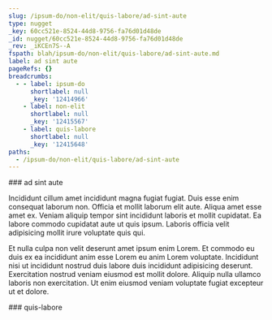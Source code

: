 ```yaml
---
slug: /ipsum-do/non-elit/quis-labore/ad-sint-aute
type: nugget
_key: 60cc521e-8524-44d8-9756-fa76d01d48de
_id: nugget/60cc521e-8524-44d8-9756-fa76d01d48de
_rev: _iKCEn7S--A
fspath: blah/ipsum-do/non-elit/quis-labore/ad-sint-aute.md
label: ad sint aute
pageRefs: {}
breadcrumbs:
  - - label: ipsum-do
      shortlabel: null
      _key: '12414966'
    - label: non-elit
      shortlabel: null
      _key: '12415567'
    - label: quis-labore
      shortlabel: null
      _key: '12415648'
paths:
  - /ipsum-do/non-elit/quis-labore/ad-sint-aute
---
```


<NuggetArea>
<Nugget slug="/ipsum-do/non-elit/quis-labore/ad-sint-aute" type="nugget" _key="60cc521e-8524-44d8-9756-fa76d01d48de" _id="nugget/60cc521e-8524-44d8-9756-fa76d01d48de" _rev="_iKCEn7S--A" fspath="blah/ipsum-do/non-elit/quis-labore/ad-sint-aute.md" label="ad sint aute" paths="/ipsum-do/non-elit/quis-labore/ad-sint-aute">
<NuggetBody>
### ad sint aute

Incididunt cillum amet incididunt magna fugiat fugiat. Duis esse enim consequat laborum non. Officia et mollit laborum elit aute. Aliqua amet esse amet ex. Veniam aliquip tempor sint incididunt laboris et mollit cupidatat. Ea labore commodo cupidatat aute ut quis ipsum. Laboris officia velit adipisicing mollit irure voluptate quis qui.

Et nulla culpa non velit deserunt amet ipsum enim Lorem. Et commodo eu duis ex ea incididunt anim esse Lorem eu anim Lorem voluptate. Incididunt nisi ut incididunt nostrud duis labore duis incididunt adipisicing deserunt. Exercitation nostrud veniam eiusmod est mollit dolore. Aliquip nulla ullamco laboris non exercitation. Ut enim eiusmod veniam voluptate fugiat excepteur ut et dolore.

</NuggetBody>
<Breadcrumbs>
<Crumbs>
<Crumb _key="12414966" label="ipsum-do" /><Crumb _key="12415567" label="non-elit" /><Crumb _key="12415648" label="quis-labore" />
</Crumbs>
</Breadcrumbs>
</Nugget>

<NuggetsInbound>
</NuggetsInbound>
<NuggetsOutbound>
</NuggetsOutbound>
</NuggetArea>
<PassagesInbound>
<Passage direction="inbound" type="passage" _key="12415648" _id="passage/12415648" _rev="_iKCEn7S--_" label="quis-labore" passage="quis-labore" fspath="blah/ipsum-do/non-elit/quis-labore" paths="/ipsum-do/non-elit/quis-labore" slug="/ipsum-do/non-elit/quis-labore">
<NuggetBody>
### quis-labore

</NuggetBody>
<Breadcrumbs>
<Crumbs>
<Crumb _key="12414966" label="ipsum-do" /><Crumb _key="12415567" label="non-elit" />
</Crumbs>
</Breadcrumbs>
</Passage>

</PassagesInbound>
<PassagesOutbound>
</PassagesOutbound>